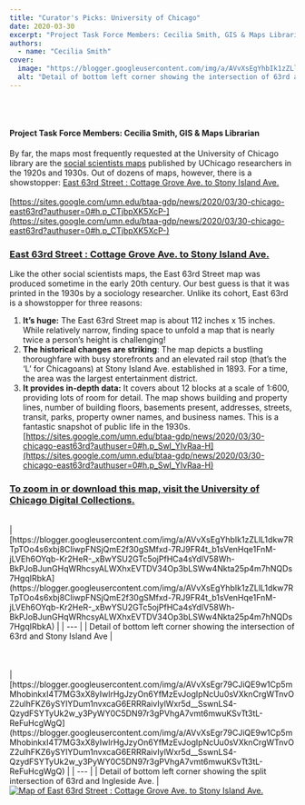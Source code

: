 ```yaml
---
title: "Curator's Picks: University of Chicago"
date: 2020-03-30
excerpt: "Project Task Force Members: Cecilia Smith, GIS & Maps Librarian By far, the maps most frequently requested at the University of Chicago library are the social scientists maps published by UChicago researchers in the 1920s and 1930s."
authors:
  - name: "Cecilia Smith"
cover:
  image: "https://blogger.googleusercontent.com/img/a/AVvXsEgYhbIk1zZLlL1dkw7RTpTOo4s6xbj8CliwpFNSjQmE2f30gSMfxd-7RJ9FR4t_b1sVenHqe1FnM-jLVEh6OYqb-Kr2HeR-_xBwYSU2GTc5ojPfHCa4sYdIV58Wh-BkPJoBJunGHqWRhcsyALWXhxEVTDV34Op3bLSWw4Nkta25p4m7hNQDs7HgqIRbkA=w643-h394"
  alt: "Detail of bottom left corner showing the intersection of 63rd and Stony Island Ave"
---
```


<br/><br/>

#### Project Task Force Members: Cecilia Smith, GIS &amp; Maps Librarian

By far, the maps most frequently requested at the University of Chicago library are the [social scientists maps](https://www.google.com/url?q=https%3A%2F%2Fsites.google.com%2Fumn.edu%2Fbtaa-gdp%2Fnews%2F2019%2F05%2F28-contributor-spotlight-chicago%3Fauthuser%3D0&amp;sa=D&amp;sntz=1&amp;usg=AOvVaw0WsDbsZs0YWZWeCIARiC43) published by UChicago researchers in the 1920s and 1930s. Out of dozens of maps, however, there is a showstopper: [East 63rd Street : Cottage Grove Ave. to Stony Island Ave.](https://www.google.com/url?q=https%3A%2F%2Fgeo.btaa.org%2Fcatalog%2Fdb6670e0-477a-4a6a-9243-f7c95f6b127c&amp;sa=D&amp;sntz=1&amp;usg=AOvVaw1wqP577qdRdGbU3NT4pLsd)<br/><br/>[https://sites.google.com/umn.edu/btaa-gdp/news/2020/03/30-chicago-east63rd?authuser=0#h.p_CTjbpXK5XcP-](https://sites.google.com/umn.edu/btaa-gdp/news/2020/03/30-chicago-east63rd?authuser=0#h.p_CTjbpXK5XcP-)

### [East 63rd Street : Cottage Grove Ave. to Stony Island Ave.](https://www.google.com/url?q=https%3A%2F%2Fgeo.btaa.org%2Fcatalog%2Fdb6670e0-477a-4a6a-9243-f7c95f6b127c&amp;sa=D&amp;sntz=1&amp;usg=AOvVaw1wqP577qdRdGbU3NT4pLsd)

Like the other social scientists maps, the East 63rd Street map was produced sometime in the early 20th century. Our best guess is that it was printed in the 1930s by a sociology researcher. Unlike its cohort, East 63rd is a showstopper for three reasons:<br/>
1. **It’s huge:** The East 63rd Street map is about 112 inches x 15 inches. While relatively narrow, finding space to unfold a map that is nearly twice a person’s height is challenging!
2. **The historical changes are striking**: The map depicts a bustling thoroughfare with busy storefronts and an elevated rail stop (that’s the ‘L’ for Chicagoans) at Stony Island Ave. established in 1893. For a time, the area was the largest entertainment district.
3. **It provides in-depth data:** It covers about 12 blocks at a scale of 1:600, providing lots of room for detail. The map shows building and property lines, number of building floors, basements present, addresses, streets, transit, parks, property owner names, and business names. This is a fantastic snapshot of public life in the 1930s.
[https://sites.google.com/umn.edu/btaa-gdp/news/2020/03/30-chicago-east63rd?authuser=0#h.p_Swl_YIvRaa-H](https://sites.google.com/umn.edu/btaa-gdp/news/2020/03/30-chicago-east63rd?authuser=0#h.p_Swl_YIvRaa-H)

### [To zoom in or download this map, visit the University of Chicago Digital Collections.](https://luna.lib.uchicago.edu/luna/servlet/detail/UCHICAGO~2~2~744~1241358:East-63rd-Street---Cottage-Grove-Av?qvq=q:_luna_media_exif_filename%3DG4104-C6-2W9Q4-1930z-U5.tif&amp;mi=0&amp;trs=1)

<br/>
| [https://blogger.googleusercontent.com/img/a/AVvXsEgYhbIk1zZLlL1dkw7RTpTOo4s6xbj8CliwpFNSjQmE2f30gSMfxd-7RJ9FR4t_b1sVenHqe1FnM-jLVEh6OYqb-Kr2HeR-_xBwYSU2GTc5ojPfHCa4sYdIV58Wh-BkPJoBJunGHqWRhcsyALWXhxEVTDV34Op3bLSWw4Nkta25p4m7hNQDs7HgqIRbkA](https://blogger.googleusercontent.com/img/a/AVvXsEgYhbIk1zZLlL1dkw7RTpTOo4s6xbj8CliwpFNSjQmE2f30gSMfxd-7RJ9FR4t_b1sVenHqe1FnM-jLVEh6OYqb-Kr2HeR-_xBwYSU2GTc5ojPfHCa4sYdIV58Wh-BkPJoBJunGHqWRhcsyALWXhxEVTDV34Op3bLSWw4Nkta25p4m7hNQDs7HgqIRbkA) |
| --- |
| Detail of bottom left corner showing the intersection of 63rd and Stony Island Ave |
<br/><br/><br/><br/>
| [https://blogger.googleusercontent.com/img/a/AVvXsEgr79CJiQE9w1Cp5mMhobinkxI4T7MG3xX8yIwlrHgJzyOn6YfMzEvJogIpNcUu0sVXknCrgWTnvOZ2ulhFKZ6ySYlYDum1nvxcaG6ERRRaivIylWxr5d__SswnLS4-QzydFSYTyUk2w_y3PyWY0C5DN97r3gPVhgA7vmt6mwuKSvTt3tL-ReFuHcgWgQ](https://blogger.googleusercontent.com/img/a/AVvXsEgr79CJiQE9w1Cp5mMhobinkxI4T7MG3xX8yIwlrHgJzyOn6YfMzEvJogIpNcUu0sVXknCrgWTnvOZ2ulhFKZ6ySYlYDum1nvxcaG6ERRRaivIylWxr5d__SswnLS4-QzydFSYTyUk2w_y3PyWY0C5DN97r3gPVhgA7vmt6mwuKSvTt3tL-ReFuHcgWgQ) |
| --- |
| Detail of bottom left corner showing the split intersection of 63rd and Ingleside Ave. |
<br/><a href="https://blogger.googleusercontent.com/img/a/AVvXsEhnfxQlkRnsatt6Cq4Flu77cK6W2q-LsjHCA0OK9qHL8w6BW3xYYjyW7HmI1trWbO8dlsjgFBREpOAxn2mkEAz5iVPtwrTE19AZHCY-_Klmlut06v6ozFwDjQmegbvgYdpIlMh9oZ0Yjn5ek6yDbfhGeGtRNptTKZxN-3eBI2DmEmwDpYoHzudBcsHESw"><img alt="Map of East 63rd Street : Cottage Grove Ave. to Stony Island Ave." src="https://blogger.googleusercontent.com/img/a/AVvXsEhnfxQlkRnsatt6Cq4Flu77cK6W2q-LsjHCA0OK9qHL8w6BW3xYYjyW7HmI1trWbO8dlsjgFBREpOAxn2mkEAz5iVPtwrTE19AZHCY-_Klmlut06v6ozFwDjQmegbvgYdpIlMh9oZ0Yjn5ek6yDbfhGeGtRNptTKZxN-3eBI2DmEmwDpYoHzudBcsHESw=s16000" title="Map of East 63rd Street : Cottage Grove Ave. to Stony Island Ave."/></a><br/><br/><br/><br/><br/><br/><br/><br/><br/><br/><br/><br/><br/>
